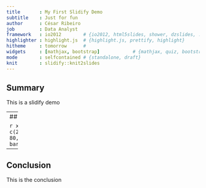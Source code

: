 ```yaml
---
title       : My First Slidify Demo
subtitle    : Just for fun
author      : César Ribeiro
job         : Data Analyst
framework   : io2012        # {io2012, html5slides, shower, dzslides, ...}
highlighter : highlight.js  # {highlight.js, prettify, highlight}
hitheme     : tomorrow      # 
widgets     : [mathjax, bootstrap]            # {mathjax, quiz, bootstrap}
mode        : selfcontained # {standalone, draft}
knit        : slidify::knit2slides
---
```


## Summary

This is a slidify demo

---
## Results

```r
x <- c(20, 50, 80, 120)
barplot(x)
```

---
## Conclusion
This is the conclusion





